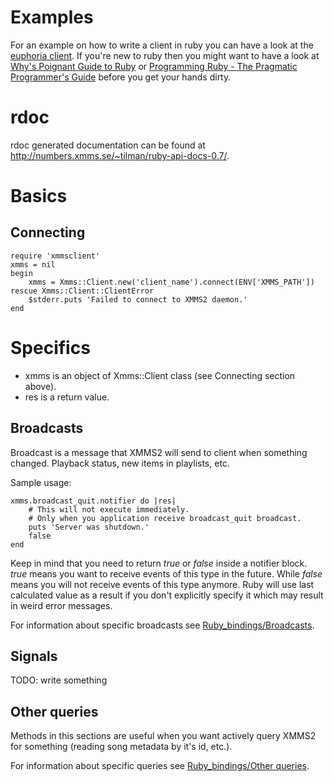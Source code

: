 = Examples =

For an example on how to write a client in ruby you can have a look at the [http://git.code-monkey.de/?p=euphoria.git;a=summary euphoria client]. If you're new to ruby then you might want to have a look at [http://poignantguide.net/ruby/ Why's Poignant Guide to Ruby] or [http://www.whytheluckystiff.net/ruby/pickaxe/ Programming Ruby - The Pragmatic Programmer's Guide] before you get your hands dirty.

= rdoc =

rdoc generated documentation can be found at [http://numbers.xmms.se/~tilman/ruby-api-docs-0.7/ http://numbers.xmms.se/~tilman/ruby-api-docs-0.7/].

= Basics =

== Connecting ==

<pre>
require 'xmmsclient'
xmms = nil
begin
    xmms = Xmms::Client.new('client_name').connect(ENV['XMMS_PATH'])
rescue Xmms::Client::ClientError
    $stderr.puts 'Failed to connect to XMMS2 daemon.'
end
</pre>

= Specifics =

* xmms is an object of Xmms::Client class (see Connecting section above).
* res is a return value.

== Broadcasts ==

Broadcast is a message that XMMS2 will send to client when something changed. Playback status, new items in playlists, etc.

Sample usage:

<pre>
xmms.broadcast_quit.notifier do |res|
    # This will not execute immediately.
    # Only when you application receive broadcast_quit broadcast.
    puts 'Server was shutdown.'
    false
end
</pre>

Keep in mind that you need to return ''true'' or ''false'' inside a notifier block. ''true'' means you want to receive events of this type in the future. While ''false'' means you will not receive events of this type anymore. Ruby will use last calculated value as a result if you don't explicitly specify it which may result in weird error messages.

For information about specific broadcasts see [[Component:Ruby_bindings/Broadcasts | Ruby_bindings/Broadcasts]].

== Signals ==

TODO: write something

== Other queries ==

Methods in this sections are useful when you want actively query XMMS2 for something (reading song metadata by it's id, etc.).

For information about specific queries see [[Component:Ruby_bindings/Other queries | Ruby_bindings/Other queries]].